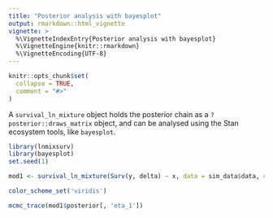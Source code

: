 ```yaml
---
title: "Posterior analysis with bayesplot"
output: rmarkdown::html_vignette
vignette: >
  %\VignetteIndexEntry{Posterior analysis with bayesplot}
  %\VignetteEngine{knitr::rmarkdown}
  %\VignetteEncoding{UTF-8}
---
```


```r
knitr::opts_chunk$set(
  collapse = TRUE,
  comment = "#>"
)
```

A `survival_ln_mixture` object holds the posterior chain as a `?posterior::draws_matrix` object, and
can be analysed using the Stan ecosystem tools, like `bayesplot`.

```r
library(lnmixsurv)
library(bayesplot)
set.seed(1)

mod1 <- survival_ln_mixture(Surv(y, delta) ~ x, data = sim_data$data, chains = 6)

color_scheme_set('viridis')

mcmc_trace(mod1$posterior[, 'eta_1'])
```
